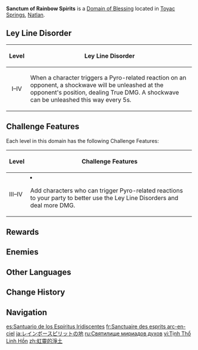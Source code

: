{{Domain Infobox
|image        = Domain Sanctum of Rainbow Spirits.png
|type         = Blessing
|description  = It is said that the first sage to learn how to use [[phlogiston]] created a place of great purity, and that within this place, warriors were taught to wield the power of prismatic flames and flowing light. Later, even before they were used to resist common enemies, these powers were employed as weapons in conflicts between the tribes. Disheartened by this state of affairs, the [[Sage of the Stolen Flame]] withdrew from the world, vanishing from the pages of many tales. Devoid of their original purpose, these empty trial grounds were left behind, along with all those stories that came to be forgotten...
|area         = Toyac Springs
|region       = Natlan
|requiredAR   = 30/35/40/45
|recLevel     = 59/69/80/90
|recElements  = Anemo, Cryo, Pyro, Electro
}}
{{Description|It is said it was here that the sage in the form of a rainbow spirit once taught the warriors of the tribes the language of phlogiston. However, after the [[Xbalanque|Pyro Archon]] seized the authority of flame, the trials became unnecessary.<br>Drive out the squalid scoundrels occupying this place, and you may obtain the precious artifacts stored here.}}
'''Sanctum of Rainbow Spirits''' is a [[Domain of Blessing]] located in [[Toyac Springs]], [[Natlan]].

==Ley Line Disorder==
{| class="wikitable" style="text-align:center;"
! Level
! Ley Line Disorder
|-
! rowspan="3" align="center" |I–IV
|When a character triggers a Pyro-related reaction on an opponent, a shockwave will be unleashed at the opponent's position, dealing True DMG. A shockwave can be unleashed this way every 5s.
|}

==Challenge Features==
Each level in this domain has the following Challenge Features:
{| class="wikitable"
!Level
!Challenge Features
|-
!III–IV
|<li>Add characters who can trigger Pyro-related reactions to your party to better use the Ley Line Disorders and deal more DMG.</li>
|}

==Rewards==
{{Domain Levels/Blessing
|level=4
|sets=Resolution of Sojourner,Gambler,Obsidian Codex,Scroll of the Hero of Cinder City
}}

==Enemies==
{{Domain Enemies
|domain      = The Burning Gauntlet
|target1     = Defeat 7 opponent(s) within 300 second(s)
|enemies1    = Koholasaur Whelp*4//Koholasaurus*1;Koholasaur Whelp*2
|target2     = Defeat 7 opponent(s) within 300 second(s)
|enemies2    = Flowing Blade Grease-Saw*2;Flowing Blade Skirmisher*2//Koholasaurus Warrior: Waveshuttler*1;Flowing Blade Harpoon-Thrower*2
|target3     = Defeat 6 opponent(s) within 300 second(s)
|enemies3    = Flowing Blade Skirmisher*1;Koholasaur Whelp*2//Koholasaurus Warrior: Reefsplitter*1;Koholasaurus*2
|target4     = Defeat 3 opponent(s) within 300 second(s)
|enemies4    = Eroding Avatar of Lava*3
}}

==Other Languages==
{{Other Languages
|en       = Sanctum of Rainbow Spirits
|zhs      = 虹灵的净土
|zhs_rm   = 
|zht      = 虹靈的淨土
|zht_rm   = 
|zh_tl    = 
|ja       = レインボースピリットの地
|ja_rm    = Reinboo Supiritto no Chi
|ja_tl    = Land of Rainbow Spirits
|ko       = 무지개령의 정토
|ko_tl    = 
|es       = Santuario de los Espíritus Iridiscentes
|es_tl    = Sanctuary of the Iridescent Spirits
|fr       = Sanctuaire des esprits arc-en-ciel
|fr_tl    = Sanctuary of Rainbow Spirits
|ru       = Святилище мириадов духов
|ru_tl    = Sanctum of Myriad Spirits
|th       = แดนบริสุทธิ์แห่งวิญญาณสายรุ้ง
|th_rm    = 
|th_tl    = 
|vi       = Tịnh Thổ Linh Hồn
|vi_tl    = Pure Land of Spirits
|de       = Heiligtum der Regenbogengeister
|de_tl    = Sanctuary of Rainbow Spirits
|id       = Sanctum of Rainbow Spirits
|pt       = Santuário de Miríades de Espíritos
|pt_tl    = 
|tr       = Gökkuşağı Ruhlarının Sığınağı
|tr_tl    = 
|it       = Santuario degli spiriti arcobaleno
|it_tl    = 
}}

==Change History==
{{Change History|5.0}}
<!--
==References==
{{Reflist}}
-->
==Navigation==
{{Domain Navbox|permanent}}

[[es:Santuario de los Espíritus Iridiscentes]]
[[fr:Sanctuaire des esprits arc-en-ciel]]
[[ja:レインボースピリットの地]]
[[ru:Святилище мириадов духов]]
[[vi:Tịnh Thổ Linh Hồn]]
[[zh:虹靈的淨土]]